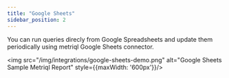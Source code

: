 ```yaml
---
title: "Google Sheets"
sidebar_position: 2
---
```


You can run queries direcly from Google Spreadsheets and update them periodically using metriql Google Sheets connector.

<img src="/img/integrations/google-sheets-demo.png" alt="Google Sheets Sample Metriql Report" style={{maxWidth: '600px'}}/>
